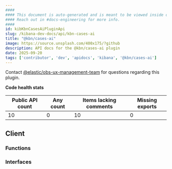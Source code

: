 ```yaml
---
####
#### This document is auto-generated and is meant to be viewed inside our experimental, new docs system.
#### Reach out in #docs-engineering for more info.
####
id: kibKbnCasesAiPluginApi
slug: /kibana-dev-docs/api/kbn-cases-ai
title: "@kbn/cases-ai"
image: https://source.unsplash.com/400x175/?github
description: API docs for the @kbn/cases-ai plugin
date: 2025-09-20
tags: ['contributor', 'dev', 'apidocs', 'kibana', '@kbn/cases-ai']
---
```




Contact [@elastic/obs-ux-management-team](https://github.com/orgs/elastic/teams/obs-ux-management-team) for questions regarding this plugin.

**Code health stats**

| Public API count  | Any count | Items lacking comments | Missing exports |
|-------------------|-----------|------------------------|-----------------|
| 10 | 0 | 10 | 0 |

## Client

### Functions
<DocDefinitionList data={kbnCasesAiObj.client.functions}/>

### Interfaces
<DocDefinitionList data={kbnCasesAiObj.client.interfaces}/>

